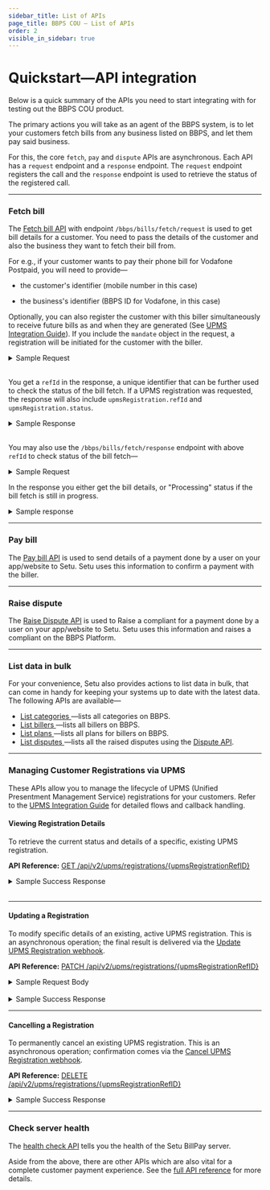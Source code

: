 ```yaml
---
sidebar_title: List of APIs
page_title: BBPS COU — List of APIs
order: 2
visible_in_sidebar: true
---
```


# Quickstart—API integration

Below is a quick summary of the APIs you need to start integrating with for testing out the BBPS COU product.

The primary actions you will take as an agent of the BBPS system, is to let your customers fetch bills from any business listed on BBPS, and let them pay said business.

For this, the core `fetch`, `pay` and `dispute` APIs are asynchronous. Each API has a `request` endpoint and a `response` endpoint. The `request` endpoint registers the call and the `response` endpoint is used to retrieve the status of the registered call.

<hr class="primary" />

### Fetch bill

The <a href="/payments/billpay/api-integration/api-reference#/category~Fetch/path~/api/v2/bbps/bills/fetch/request/post">Fetch bill API</a> with endpoint `/bbps/bills/fetch/request` is used to get bill details for a customer. You need to pass the details of the customer and also the business they want to fetch their bill from.

For e.g., if your customer wants to pay their phone bill for Vodafone Postpaid, you will need to provide—

<ul>
    <li>
        <p>the customer's identifier (mobile number in this case)</p>
    </li>
    <li>
        <p>the business's identifier (BBPS ID for Vodafone, in this case)</p>
    </li>
</ul>

Optionally, you can also register the customer with this biller simultaneously to receive future bills as and when they are generated (See [UPMS Integration Guide](payments/billpay/api-integration/upms)).
If you include the `mandate` object in the request, a registration will be initiated for the customer with the biller.


<Card padding="nano" shape="rounded">
    <details>
        <summary>
            <Text as="h6" marginBottom="none" marginTop="none">
                Sample Request
            </Text>
        </summary>
        <CodeBlockWithCopy language="json">{`
{
  "customer": {
    "mobile": "9505987798",
    "customerParams": [
      {
        "name": "Parameter 1",
        "value": "Value 1"
      },
      {
        "name": "Parameter 2",
        "value": "Value 2"
      },
      {
        "name": "Parameter 3",
        "value": "Value 3"
      }
    ]
  },
  "agent": {
    "app": "SmartPay",
    "channel": "INT",
    "geocode": "19.0139,72.8254",
    "id": "AX01AI06512391457204",
    "ifsc": "ICIC0000152",
    "imei": "123456789012345",
    "ip": "124.170.23.24",
    "mac": "48-4D-7E-CB-DB-6F",
    "mobile": "9481773011",
    "os": "iOS",
    "postalCode": "600001",
    "terminalId": "6000011234"
  },
  "biller": {
    "id": "VODA00000MUM03"
  },
  // optional - include to register customer with biller using UPMS
  "mandate": {
    "registrationType": "VIEW_N_PAY",
    "billPeriod": "ASPRESENTED"
  }
}
		`}</CodeBlockWithCopy>
    </details>
</Card>

<br />

You get a `refId` in the response, a unique identifier that can be further used to check the status of the bill fetch. If a UPMS registration was requested, the response will also include `upmsRegistration.refId` and `upmsRegistration.status`.


<Card padding="nano" shape="rounded">
    <details>
        <summary>
            <Text as="h6" marginBottom="none" marginTop="none">
                Sample Response
            </Text>
        </summary>
        <CodeBlockWithCopy language="json">{`
{
    "data": {
        "refId": "LNMSQQR4RKT7X1UGPY7JGUV454PL9T2C689",
        "upmsRegistration": {
            "status": "PENDING", 
            "refId": "HENSVVR4QOS7X1UGPY7JGUV444P10102202"
        }
    },
    "success": true,
    "traceId": "C3SFG0O6N88R6UI7EQ" 
}
        `}</CodeBlockWithCopy>
    </details>
</Card>
<br />

You may also use the `/bbps/bills/fetch/response` endpoint with above `refId` to check status of the bill fetch—

<Card padding="nano" shape="rounded">
    <details>
        <summary>
            <Text as="h6" marginBottom="none" marginTop="none">
                Sample Request
            </Text>
        </summary>
		<CodeBlockWithCopy language="json">{`
{
    "refId": "LNMSQQR4RKT7X1UGPY7JGUV454PL9T2C689"
}
		`}</CodeBlockWithCopy>
	</details>
</Card>


In the response you either get the bill details, or "Processing" status if the bill fetch is still in progress.

<Card padding="nano" shape="rounded">
    <details>
        <summary>
            <Text as="h6" marginBottom="none" marginTop="none">
                Sample response
            </Text>
        </summary>
        <CodeBlockWithCopy language="json">{`
		{
			"data": {
				"additionalInfo": [
					{
						"name": "Distributor Contact",
						"value": "Cockatoojelly"
					},
					{
						"name": "Distributor Name",
						"value": "Frightstripe"
					},
					{
						"name": "Consumer Number",
						"value": "105"
					},
					{
						"name": "Consumer Address",
						"value": "Samuraipsychadelic"
					}
				],
				"bills": [
                    {
                        "amount": 300000,
                        "billDate": "2021-09-13",
                        "billNumber": "8394852342371080869",
                        "billPeriod": "Monthly",
                        "customerName": "William Miller",
                        "dueDate": "2021-09-26",
						"paymentOptions": [
							{
								"name": "3 month EMI",
								"amount": 900000,
								"minAmount": 300000,
								"maxAmount": 1500000,
								"amountMultiple": 10000
							},
							{
								"name": "6 month EMI",
								"amount": 1800000,
								"minAmount": 600000,
								"maxAmount": 3000000,
								"amountMultiple": 10000
							}
						]
                    }
                ],
				"billerResponseType": "SINGLE", 
				"billerRefId": "4047076513",
				"exactness": "Exact",
				"paymentLimits": [
					{
						"maxLimit": 20000000,
						"minLimit": 100,
						"paymentMode": "Internet Banking",
						"supportsPendingStatus": false
					},
					{
						"maxLimit": 20000000,
						"minLimit": 100,
						"paymentMode": "Debit Card",
						"supportsPendingStatus": false
					},
					{
						"maxLimit": 20000000,
						"minLimit": 100,
						"paymentMode": "Credit Card",
						"supportsPendingStatus": false
					},
					{
						"maxLimit": 20000000,
						"minLimit": 100,
						"paymentMode": "Prepaid Card",
						"supportsPendingStatus": false
					},
					{
						"maxLimit": 20000000,
						"minLimit": 100,
						"paymentMode": "IMPS",
						"supportsPendingStatus": false
					},
					{
						"maxLimit": 4999900,
						"minLimit": 100,
						"paymentMode": "Cash",
						"supportsPendingStatus": false
					},
					{
						"maxLimit": 20000000,
						"minLimit": 100,
						"paymentMode": "UPI",
						"supportsPendingStatus": false
					},
					{
						"maxLimit": 20000000,
						"minLimit": 100,
						"paymentMode": "Wallet",
						"supportsPendingStatus": false
					},
					{
						"maxLimit": 20000000,
						"minLimit": 100,
						"paymentMode": "NEFT",
						"supportsPendingStatus": false
					},
					{
						"maxLimit": 20000000,
						"minLimit": 100,
						"paymentMode": "AEPS",
						"supportsPendingStatus": false
					},
					{
						"maxLimit": 20000000,
						"minLimit": 100,
						"paymentMode": "Account Transfer",
						"supportsPendingStatus": false
					}
				],
				"refId": "C51JQ9ED608P36RN28GGM9L63RN12591837",
				"status": "Success"
			},
			"success": true,
			"traceId": "C51JQCUD608P36RN28H0"
		}
		`}</CodeBlockWithCopy>
    </details>
</Card>

<hr class="primary" />

### Pay bill

The <a href="/payments/billpay/api-integration/api-reference#/category~Pay/path~/api/v2/bbps/bills/payment/request/post" target="_blank">Pay bill API</a> is used to send details of a payment done by a user on your app/website to Setu. Setu uses this information to confirm a payment with the biller.

<hr class="primary" />

### Raise dispute

The <a href="/payments/billpay/api-integration/api-reference#/category~Dispute/path~/api/v2/bbps/bills/complaint/request/post" target="_blank">Raise Dispute API</a> is used to Raise a compliant for a payment done by a user on your app/website to Setu. Setu uses this information and raises a compliant on the BBPS Platform.

<hr class="primary" />

### List data in bulk

For your convenience, Setu also provides actions to list data in bulk, that can come in handy for keeping your systems up to date with the latest data. The following APIs are available—

<ul>
    <li>
        <a
            target="_blank"
            href="/payments/billpay/api-integration/api-reference#/category~List/path~/api/v2/bbps/categories/get"
        >
            List categories
        </a>
        —lists all categories on BBPS.
    </li>
    <li>
        <a
            target="_blank"
            href="/payments/billpay/api-integration/api-reference#/category~List/path~/api/v2/bbps/billers/get"
        >
            List billers
        </a>
        —lists all billers on BBPS.
    </li>
    <li>
        <a
            target="_blank"
            href="/payments/billpay/api-integration/api-reference#/category~List/operation~getBillerPlans"
        >
            List plans
        </a>
        —lists all plans for billers on BBPS.
    </li>
    <li>
        <a
            target="_blank"
            href="/payments/billpay/api-integration/api-reference#/category~List/path~/api/v2/bbps/disputes/get"
        >
            List disputes
        </a>
        —lists all the raised disputes using the <a target="_blank" href="/payments/billpay/api-integration/api-reference#/category~Dispute/path~/api/v2/bbps/bills/complaint/request/post">Dispute API</a>.
    </li>
</ul>

<hr class="primary" />

### Managing Customer Registrations via UPMS

These APIs allow you to manage the lifecycle of UPMS (Unified Presentment Management Service) registrations for your customers. Refer to the [UPMS Integration Guide](/payments/billpay/api-integration/upms) for detailed flows and callback handling.

#### Viewing Registration Details

To retrieve the current status and details of a specific, existing UPMS registration.

**API Reference:** <a href="/payments/billpay/api-integration/api-reference#/category~UPMS/operation~ViewUPMSRegistration" target="_blank">GET /api/v2/upms/registrations/{upmsRegistrationRefID}</a>

<Card padding="nano" shape="rounded">
    <details>
        <summary>
            <Text as="h6" marginBottom="none" marginTop="none">
                Sample Success Response
            </Text>
        </summary>
        <CodeBlockWithCopy language="json">{`
{
    "data": {
        "biller": {
        "id": "ABLP01000ANP03"
        },
        "createdAt": "2025-04-24T14:38:46.377Z",
        "customer": {
        "customerParams": [
            {
            "name": "Roll No",
            "value": "27257063"
            }
        ],
        "mobile": "9039403265",
        "name": "Priya Shukla"
        },
        "mandate": {
        "billPeriod": "ASPRESENTED",
        "billerParams": [
            {
            "name": "Low Balance Threshold",
            "value": "500"
            }
        ],
        "debitInfo": {
            "amount": 999999999,
            "currency": 356, 
            "debitDate": "10-Feb",
            "paymentMode": "Internet Banking",
            "type": "FIXED_AMOUNT"
        },
        "registrationType": "AUTO_PAY",
        "toDate": "2025-12-22"
        },
        "refId": "D054PTM52FL7R8CJPQ90GZ2ORTG51142008",
        "status": "SUCCESS",
        "updatedAt": "2025-04-24T14:38:47.389Z" 
    },
    "success": true,
    "traceId": "D055CNT3GMB863CND9LG"
}
        `}</CodeBlockWithCopy>
    </details>
</Card>
<br />

<hr class="tertiary" />

#### Updating a Registration

To modify specific details of an existing, active UPMS registration. This is an asynchronous operation; the final result is delivered via the [Update UPMS Registration webhook](/content/payments/billpay/api-integration/webhooks.mdx#update-upms-registration-webhook).

**API Reference:** <a href="/payments/billpay/api-integration/api-reference#/category~UPMS/operation~UpdateUPMSRegistration" target="_blank">PATCH /api/v2/upms/registrations/{upmsRegistrationRefID}</a>

<Card padding="nano" shape="rounded">
    <details>
        <summary>
            <Text as="h6" marginBottom="none" marginTop="none">
                Sample Request Body
            </Text>
        </summary>
        <CodeBlockWithCopy language="json">{`
{
    "mandate": {
        "toDate": "2025-12-31",
        "debitInfo": {
            "amount": 750000 
        }
    }
}
        `}</CodeBlockWithCopy>
    </details>
</Card>
<br />
<Card padding="nano" shape="rounded">
    <details>
        <summary>
            <Text as="h6" marginBottom="none" marginTop="none">
                Sample Success Response
            </Text>
        </summary>
        <CodeBlockWithCopy language="json">{`
{
    "success": true,
    "traceId": "CV4PE82LTNJE9O014OE0"
}
        `}</CodeBlockWithCopy>
    </details>
</Card>

<hr class="tertiary" />

#### Cancelling a Registration

To permanently cancel an existing UPMS registration. This is an asynchronous operation; confirmation comes via the [Cancel UPMS Registration webhook](/content/payments/billpay/api-integration/webhooks.mdx#cancel-upms-registration-webhook).

**API Reference:** <a href="/payments/billpay/api-integration/api-reference#/category~UPMS/operation~CancelUPMSRegistration" target="_blank">DELETE /api/v2/upms/registrations/{upmsRegistrationRefID}</a>

<Card padding="nano" shape="rounded">
    <details>
        <summary>
            <Text as="h6" marginBottom="none" marginTop="none">
                Sample Success Response
            </Text>
        </summary>
        <CodeBlockWithCopy language="json">{`
{
    "success": true,
    "traceId": "CV4PE82LTNJE9O014OE0"
}
        `}</CodeBlockWithCopy>
    </details>
</Card>

<hr class="primary" />

### Check server health

The <a href="/payments/billpay/api-integration/api-reference#/category~Health/operation~getHealth">health check API</a> tells you the health of the Setu BillPay server.

Aside from the above, there are other APIs which are also vital for a complete customer payment experience. See the <a href="/payments/billpay/api-integration/api-reference" target="_blank">full API reference</a> for more details.

<WasPageHelpful />
